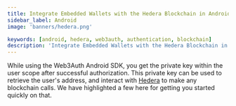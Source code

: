 ```yaml
---
title: Integrate Embedded Wallets with the Hedera Blockchain in Android
sidebar_label: Android
image: 'banners/hedera.png'

keywords: [android, hedera, web3auth, authentication, blockchain]
description: 'Integrate Embedded Wallets with the Hedera Blockchain in Android | Embedded Wallets'
---
```



<SEO
  title="Integrate Embedded Wallets with the Hedera Blockchain in Android"
  description="Integrate Embedded Wallets with the Hedera Blockchain in Android | Embedded Wallets"
  image="https://web3auth.io/docs/banners/hedera.png"
  slug="/embedded-wallets/connect-blockchain/evm/hedera/android"
/>

While using the Web3Auth Android SDK, you get the private key within the user scope after successful authorization. This private key can be used to retrieve the user's address, and interact with [Hedera](https://hedera.com/) to make any blockchain calls. We have highlighted a few here for getting you started quickly on that.

<EVMInteraction />
